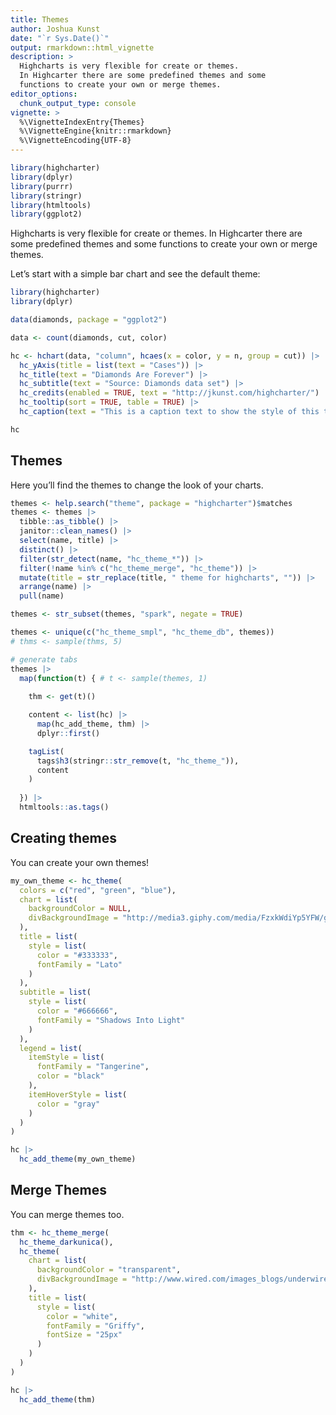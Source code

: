 ```yaml
---
title: Themes
author: Joshua Kunst
date: "`r Sys.Date()`"
output: rmarkdown::html_vignette
description: >
  Highcharts is very flexible for create or themes.
  In Highcarter there are some predefined themes and some 
  functions to create your own or merge themes.
editor_options: 
  chunk_output_type: console
vignette: >
  %\VignetteIndexEntry{Themes}
  %\VignetteEngine{knitr::rmarkdown}
  %\VignetteEncoding{UTF-8}   
---
```


<script>
$(document).ready(function(){ 
  el = $(".page-header > h1")
  icon = "paint-brush"
  text = el.text()
  text_new = "<span class=\"fa fa-" + icon  + "\"></span> " + text
  el.html(text_new) 
}) ;
</script>

```r
library(highcharter)
library(dplyr)
library(purrr)
library(stringr)
library(htmltools)
library(ggplot2)
```

Highcharts is very flexible for create or themes.
In Highcarter there are some predefined themes and some 
functions to create your own or merge themes.

Let's start with a simple bar chart and see the default theme:

```r
library(highcharter)
library(dplyr)

data(diamonds, package = "ggplot2")

data <- count(diamonds, cut, color)

hc <- hchart(data, "column", hcaes(x = color, y = n, group = cut)) |>
  hc_yAxis(title = list(text = "Cases")) |>
  hc_title(text = "Diamonds Are Forever") |>
  hc_subtitle(text = "Source: Diamonds data set") |>
  hc_credits(enabled = TRUE, text = "http://jkunst.com/highcharter/") |>
  hc_tooltip(sort = TRUE, table = TRUE) |> 
  hc_caption(text = "This is a caption text to show the style of this type of text")

hc
```


## Themes

Here you'll find the themes to change the look of your charts.

```r
themes <- help.search("theme", package = "highcharter")$matches
themes <- themes |> 
  tibble::as_tibble() |>
  janitor::clean_names() |>
  select(name, title) |>
  distinct() |>
  filter(str_detect(name, "hc_theme_*")) |>
  filter(!name %in% c("hc_theme_merge", "hc_theme")) |>
  mutate(title = str_replace(title, " theme for highcharts", "")) |>
  arrange(name) |> 
  pull(name)

themes <- str_subset(themes, "spark", negate = TRUE)

themes <- unique(c("hc_theme_smpl", "hc_theme_db", themes))
# thms <- sample(thms, 5)

# generate tabs
themes |>
  map(function(t) { # t <- sample(themes, 1)
    
    thm <- get(t)()

    content <- list(hc) |>
      map(hc_add_theme, thm) |> 
      dplyr::first()

    tagList(
      tags$h3(stringr::str_remove(t, "hc_theme_")),
      content
    )
    
  }) |> 
  htmltools::as.tags()
```

## Creating themes

You can create your own themes!

```r
my_own_theme <- hc_theme(
  colors = c("red", "green", "blue"),
  chart = list(
    backgroundColor = NULL,
    divBackgroundImage = "http://media3.giphy.com/media/FzxkWdiYp5YFW/giphy.gif"
  ),
  title = list(
    style = list(
      color = "#333333",
      fontFamily = "Lato"
    )
  ),
  subtitle = list(
    style = list(
      color = "#666666",
      fontFamily = "Shadows Into Light"
    )
  ),
  legend = list(
    itemStyle = list(
      fontFamily = "Tangerine",
      color = "black"
    ),
    itemHoverStyle = list(
      color = "gray"
    )
  )
)

hc |>
  hc_add_theme(my_own_theme)
```

## Merge Themes

You can merge themes too.

```r
thm <- hc_theme_merge(
  hc_theme_darkunica(),
  hc_theme(
    chart = list(
      backgroundColor = "transparent",
      divBackgroundImage = "http://www.wired.com/images_blogs/underwire/2013/02/xwing-bg.gif"
    ),
    title = list(
      style = list(
        color = "white",
        fontFamily = "Griffy",
        fontSize = "25px"
      )
    )
  )
)

hc |>
  hc_add_theme(thm)
```
